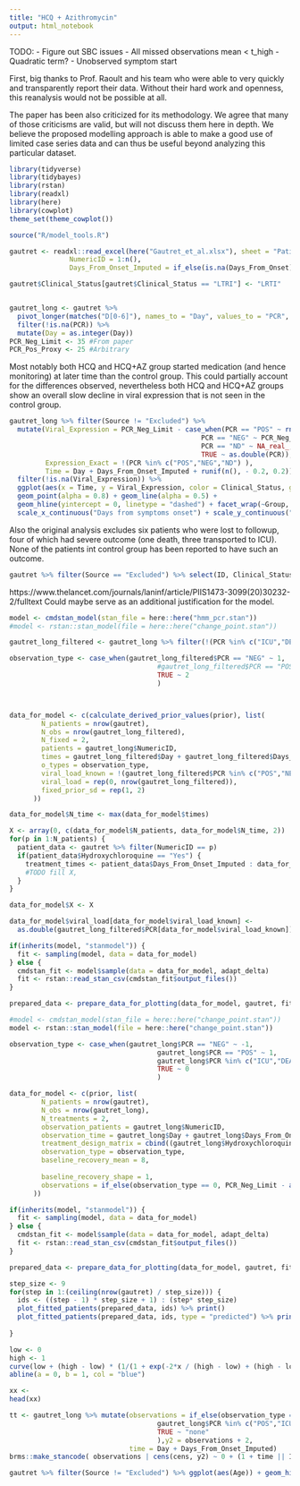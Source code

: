 ---
title: "HCQ + Azithromycin"
output: html_notebook
---

TODO:
- Figure out SBC issues
- All missed observations mean < t_high
- Quadratic term?
- Unobserved symptom start

First, big thanks to Prof. Raoult and his team who were able to very quickly and transparently report their data. Without their hard work and openness, this reanalysis would not be possible at all.

The paper has been also criticized for its methodology. We agree that many of those criticisms are valid, but will not discuss them here in depth. We believe the proposed modelling approach is able to make a good use of limited case series data and can thus be useful beyond analyzing this particular dataset. 

```{r setup}
library(tidyverse)
library(tidybayes)
library(rstan)
library(readxl)
library(here)
library(cowplot)
theme_set(theme_cowplot())

source("R/model_tools.R")

```

```{r}
gautret <- readxl::read_excel(here("Gautret_et_al.xlsx"), sheet = "Patients", na = c("ND","Unknown", "NF")) %>% mutate(Group = if_else(Hydroxychloroquine == "No", "Control", if_else(Azithromycin == "No", "Hydroxychloroquine", "Hydroxychloroquine + Azithromycin")), 
               NumericID = 1:n(),
               Days_From_Onset_Imputed = if_else(is.na(Days_From_Onset) | Days_From_Onset == "-", as.integer(0), as.integer(Days_From_Onset)))

gautret$Clinical_Status[gautret$Clinical_Status == "LTRI"] <- "LRTI"


gautret_long <- gautret %>% 
  pivot_longer(matches("D[0-6]"), names_to = "Day", values_to = "PCR", names_prefix = "D") %>% 
  filter(!is.na(PCR)) %>%
  mutate(Day = as.integer(Day))
PCR_Neg_Limit <- 35 #From paper
PCR_Pos_Proxy <- 25 #Arbitrary
```

Most notably both HCQ and HCQ+AZ group started medication (and hence monitoring) at later time than the control group. This could partially account for the differences observed, nevertheless both HCQ and HCQ+AZ groups show an overall slow decline in viral expression that is not seen in the control group.

```{r, fig.cap="The per patient data as reported by Gautret et al. Each line is a single patient, for the treatment groups, the line starts at first dose. Viral expression is computed as 35 - CT, so that 0 corresponds to the detection limit. The control group contains some patients where the PCR is reported only as positive/negative. For this figure, positive tests were imputed as 10."}

gautret_long %>% filter(Source != "Excluded") %>% 
  mutate(Viral_Expression = PCR_Neg_Limit - case_when(PCR == "POS" ~ rnorm(n(), PCR_Pos_Proxy, 2),
                                                PCR == "NEG" ~ PCR_Neg_Limit,
                                                PCR == "ND" ~ NA_real_,
                                                TRUE ~ as.double(PCR)),
         Expression_Exact = !(PCR %in% c("POS","NEG","ND") ),
         Time = Day + Days_From_Onset_Imputed + runif(n(), - 0.2, 0.2)) %>%
  filter(!is.na(Viral_Expression)) %>%
  ggplot(aes(x = Time, y = Viral_Expression, color = Clinical_Status, group = ID)) + 
  geom_point(alpha = 0.8) + geom_line(alpha = 0.5) +
  geom_hline(yintercept = 0, linetype = "dashed") + facet_wrap(~Group, ncol = 2) +
  scale_x_continuous("Days from symptoms onset") + scale_y_continuous("Viral expression")
```


Also the original analysis excludes six patients who were lost to followup, four of which had severe outcome (one death, three transported to ICU). None of the patients int control group has been reported to have such an outcome.

```{r}
gautret %>% filter(Source == "Excluded") %>% select(ID, Clinical_Status, Hydroxychloroquine, Azithromycin, matches("D[0-6]"))
```


https://www.thelancet.com/journals/laninf/article/PIIS1473-3099(20)30232-2/fulltext Could maybe serve as an additional justification for the model.


```{r}
model <- cmdstan_model(stan_file = here::here("hmm_pcr.stan"))
#model <- rstan::stan_model(file = here::here("change_point.stan"))

gautret_long_filtered <- gautret_long %>% filter(!(PCR %in% c("ICU","DEATH")))

observation_type <- case_when(gautret_long_filtered$PCR == "NEG" ~ 1,
                                     #gautret_long_filtered$PCR == "POS" ~ 2,
                                     TRUE ~ 2
                                     )



data_for_model <- c(calculate_derived_prior_values(prior), list(
        N_patients = nrow(gautret),
        N_obs = nrow(gautret_long_filtered),
        N_fixed = 2,
        patients = gautret_long$NumericID,
        times = gautret_long_filtered$Day + gautret_long_filtered$Days_From_Onset_Imputed,
        o_types = observation_type,
        viral_load_known = !(gautret_long_filtered$PCR %in% c("POS","NEG","ICU","DEATH")),
        viral_load = rep(0, nrow(gautret_long_filtered)),
        fixed_prior_sd = rep(1, 2) 
      ))

data_for_model$N_time <- max(data_for_model$times)

X <- array(0, c(data_for_model$N_patients, data_for_model$N_time, 2))
for(p in 1:N_patients) {
  patient_data <- gautret %>% filter(NumericID == p)
  if(patient_data$Hydroxychloroquine == "Yes") {
    treatment_times <- patient_data$Days_From_Onset_Imputed : data_for_model$N_time
    #TODO fill X,
  }
}

data_for_model$X <- X

data_for_model$viral_load[data_for_model$viral_load_known] <- 
  as.double(gautret_long_filtered$PCR[data_for_model$viral_load_known])

if(inherits(model, "stanmodel")) {
  fit <- sampling(model, data = data_for_model)
} else {
  cmdstan_fit <- model$sample(data = data_for_model, adapt_delta)
  fit <- rstan::read_stan_csv(cmdstan_fit$output_files())
}

prepared_data <- prepare_data_for_plotting(data_for_model, gautret, fit)

```


```{r}
#model <- cmdstan_model(stan_file = here::here("change_point.stan"))
model <- rstan::stan_model(file = here::here("change_point.stan"))

observation_type <- case_when(gautret_long$PCR == "NEG" ~ -1,
                                     gautret_long$PCR == "POS" ~ 1,
                                     gautret_long$PCR %in% c("ICU","DEATH") ~ 2,
                                     TRUE ~ 0
                                     )

data_for_model <- c(prior, list(
        N_patients = nrow(gautret),
        N_obs = nrow(gautret_long),
        N_treatments = 2,
        observation_patients = gautret_long$NumericID,
        observation_time = gautret_long$Day + gautret_long$Days_From_Onset_Imputed,
        treatment_design_matrix = cbind((gautret_long$Hydroxychloroquine == "Yes") * gautret_long$Day, (gautret_long$Azithromycin == "Yes") * gautret_long$Day),
        observation_type = observation_type,
        baseline_recovery_mean = 8,
        
        baseline_recovery_shape = 1,
        observations = if_else(observation_type == 0, PCR_Neg_Limit - as.double(gautret_long$PCR), 0)
      ))

if(inherits(model, "stanmodel")) {
  fit <- sampling(model, data = data_for_model)
} else {
  cmdstan_fit <- model$sample(data = data_for_model, adapt_delta)
  fit <- rstan::read_stan_csv(cmdstan_fit$output_files())
}

prepared_data <- prepare_data_for_plotting(data_for_model, gautret, fit)

```



```{r}


step_size <- 9
for(step in 1:(ceiling(nrow(gautret) / step_size))) {
  ids <- ((step - 1) * step_size + 1) : (step* step_size)
  plot_fitted_patients(prepared_data, ids) %>% print()
  plot_fitted_patients(prepared_data, ids, type = "predicted") %>% print()
  
}
```

```{r}
low <- 0
high <- 1
curve(low + (high - low) * (1/(1 + exp(-2*x / (high - low) + (high - low) / 2))), from = low - 5, to = high + 5)
abline(a = 0, b = 1, col = "blue")
```


```{r}
xx <- 
head(xx)
```



```{r}
tt <- gautret_long %>% mutate(observations = if_else(observation_type == 0, PCR_Neg_Limit - as.double(gautret_long$PCR), 0), cens = case_when(PCR == "NEG" ~ "left",
                                     gautret_long$PCR %in% c("POS","ICU","DEATH") ~ "interval",
                                     TRUE ~ "none"
                                     ),y2 = observations + 2,
                              time = Day + Days_From_Onset_Imputed)
brms::make_stancode( observations | cens(cens, y2) ~ 0 + (1 + time || ID), data = tt)
```



```{r}
gautret %>% filter(Source != "Excluded") %>% ggplot(aes(Age)) + geom_histogram(binwidth = 10) + facet_wrap(~Group, ncol = 1)
```
